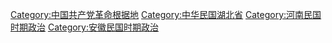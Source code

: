 [[Category:中国共产党革命根据地|Category:中国共产党革命根据地]]
[[Category:中华民国湖北省|Category:中华民国湖北省]]
[[Category:河南民国时期政治|Category:河南民国时期政治]]
[[Category:安徽民国时期政治|Category:安徽民国时期政治]]
